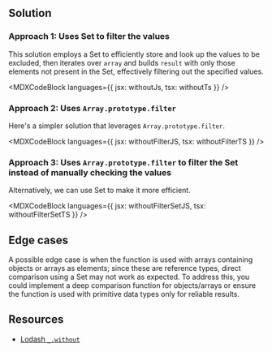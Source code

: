 

## Solution

### Approach 1: Uses Set to filter the values

This solution employs a Set to efficiently store and look up the values to be excluded, then iterates over `array` and builds `result` with only those elements not present in the Set, effectively filtering out the specified values.

<MDXCodeBlock languages={{ jsx: withoutJs, tsx: withoutTs }} />

### Approach 2: Uses `Array.prototype.filter`

Here's a simpler solution that leverages `Array.prototype.filter`.

<MDXCodeBlock languages={{ jsx: withoutFilterJS, tsx: withoutFilterTS }} />

### Approach 3: Uses `Array.prototype.filter` to filter the Set instead of manually checking the values

Alternatively, we can use Set to make it more efficient.

<MDXCodeBlock
  languages={{ jsx: withoutFilterSetJS, tsx: withoutFilterSetTS }}
/>

## Edge cases

A possible edge case is when the function is used with arrays containing objects or arrays as elements; since these are reference types, direct comparison using a Set may not work as expected. To address this, you could implement a deep comparison function for objects/arrays or ensure the function is used with primitive data types only for reliable results.

## Resources

- [Lodash `_.without`](https://lodash.com/docs/#without)
